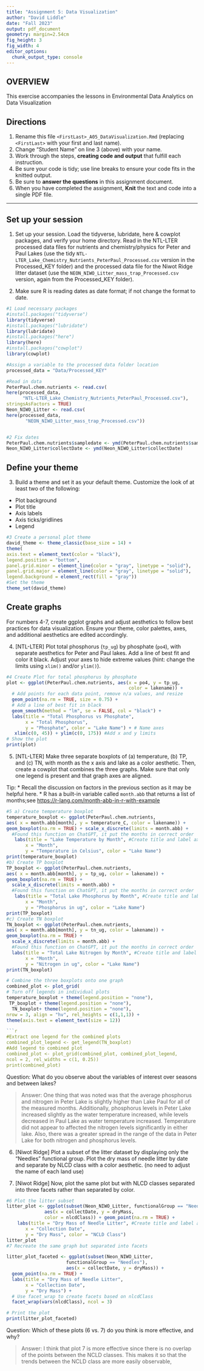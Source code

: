 ```yaml
---
title: "Assignment 5: Data Visualization"
author: "David Liddle"
date: "Fall 2023"
output: pdf_document
geometry: margin=2.54cm
fig_height: 3
fig_width: 4
editor_options: 
  chunk_output_type: console
---
```


## OVERVIEW

This exercise accompanies the lessons in Environmental Data Analytics on Data Visualization 

## Directions
1.  Rename this file `<FirstLast>_A05_DataVisualization.Rmd` (replacing `<FirstLast>` with your first and last name).
2. Change "Student Name" on line 3 (above) with your name.
3. Work through the steps, **creating code and output** that fulfill each instruction.
4. Be sure your code is tidy; use line breaks to ensure your code fits in the knitted output.
5. Be sure to **answer the questions** in this assignment document.
6. When you have completed the assignment, **Knit** the text and code into a single PDF file.

---

## Set up your session 

1. Set up your session. Load the tidyverse, lubridate, here & cowplot packages, and verify your home directory. Read in the NTL-LTER processed data files for nutrients and chemistry/physics for Peter and Paul Lakes (use the tidy `NTL-LTER_Lake_Chemistry_Nutrients_PeterPaul_Processed.csv` version in the Processed_KEY folder) and the processed data file for the Niwot Ridge litter dataset (use the `NEON_NIWO_Litter_mass_trap_Processed.csv` version, again from the Processed_KEY folder). 

2. Make sure R is reading dates as date format; if not change the format to date.

```r
#1 Load necessary packages
#install.packages("tidyverse")
library(tidyverse)
#install.packages("lubridate")
library(lubridate)
#install.packages("here")
library(here)
#install.packages("cowplot")
library(cowplot)

#Assign a variable to the processed data folder location
processed_data = "Data/Processed_KEY"

#Read in data
PeterPaul.chem.nutrients <- read.csv(
here(processed_data,
      "NTL-LTER_Lake_Chemistry_Nutrients_PeterPaul_Processed.csv"),
stringsAsFactors = TRUE)
Neon_NIWO_Litter <- read.csv(
here(processed_data, 
       "NEON_NIWO_Litter_mass_trap_Processed.csv"))


#2 Fix dates
PeterPaul.chem.nutrients$sampledate <- ymd(PeterPaul.chem.nutrients$sampledate)
Neon_NIWO_Litter$collectDate <- ymd(Neon_NIWO_Litter$collectDate)

```
## Define your theme
3. Build a theme and set it as your default theme. Customize the look of at least two of the following: 
 * Plot background
 * Plot title
 * Axis labels
 * Axis ticks/gridlines
 * Legend

```r
#3 Create a personal plot theme
david_theme <- theme_classic(base_size = 14) +
theme(
axis.text = element_text(color = "black"),
legend.position = "bottom",
panel.grid.minor = element_line(color = "gray", linetype = "solid"),
panel.grid.major = element_line(color = "gray", linetype = "solid"),
legend.background = element_rect(fill = "gray"))
#Set the theme
theme_set(david_theme)

```

## Create graphs
For numbers 4-7, create ggplot graphs and adjust aesthetics to follow best practices for data visualization. Ensure your theme, color palettes, axes, and additional aesthetics are edited accordingly.

4. [NTL-LTER] Plot total phosphorus (`tp_ug`) by phosphate (`po4`), with separate aesthetics for Peter and Paul lakes. Add a line of best fit and color it black. Adjust your axes to hide extreme values (hint: change the limits using `xlim()` and/or `ylim()`).

```r
#4 Create Plot for total phosphorus by phosphate
plot <- ggplot(PeterPaul.chem.nutrients, aes(x = po4, y = tp_ug,
                                             color = lakename)) + 
  # Add points for each data point, remove n/a values, and resize
  geom_point(na.rm = TRUE, size = 0.75) +
  # Add a line of best fit in black
  geom_smooth(method = "lm", se = FALSE, col = "black") +  
  labs(title = "Total Phosphorus vs Phosphate",
       x = "Total Phosphorus",
       y = "Phosphate", color = "Lake Name") + # Name axes
   xlim(c(0, 45)) + ylim(c(0, 175)) #Add x and y limits
# Show the plot
print(plot)


```


5. [NTL-LTER] Make three separate boxplots of (a) temperature, (b) TP, and (c) TN, with month as the x axis and lake as a color aesthetic. Then, create a cowplot that combines the three graphs. Make sure that only one legend is present and that graph axes are aligned. 

Tip:
* Recall the discussion on factors in the previous section as it may be helpful here. 
* R has a built-in variable called `month.abb` that returns a list of months;see <https://r-lang.com/month-abb-in-r-with-example>

```r
#5 a) Create temperature boxplot
temperature_boxplot <- ggplot(PeterPaul.chem.nutrients, 
aes( x = month.abb[month], y = temperature_C, color = lakename)) +
geom_boxplot(na.rm = TRUE) + scale_x_discrete(limits = month.abb) + 
  #Found this function on ChatGPT, it put the months in correct order
   labs(title = "Lake Temperature by Month", #Create title and label axes
       x = "Month",
       y = "Temperature in Celsius", color = "Lake Name")
print(temperature_boxplot) 
#b) Create TP boxplot
TP_boxplot <- ggplot(PeterPaul.chem.nutrients,
aes( x = month.abb[month], y = tp_ug, color = lakename)) +
geom_boxplot(na.rm = TRUE) +
  scale_x_discrete(limits = month.abb) + 
  #Found this function on ChatGPT, it put the months in correct order
   labs(title = "Total Lake Phosphorus by Month", #Create title and label axes
       x = "Month",
       y = "Phosphorus in ug", color = "Lake Name")
print(TP_boxplot)
#c) Create TN boxplot
TN_boxplot <- ggplot(PeterPaul.chem.nutrients, 
aes( x = month.abb[month], y = tn_ug, color = lakename)) +
geom_boxplot(na.rm = TRUE) +
  scale_x_discrete(limits = month.abb) + 
  #Found this function on ChatGPT, it put the months in correct order
  labs(title = "Total Lake Nitrogen by Month", #Create title and label axes
       x = "Month",
       y = "Nitrogen in ug", color = "Lake Name")
print(TN_boxplot)

# Combine the three boxplots onto one graph
combined_plot <- plot_grid(
# Turn off legends in individual plots
temperature_boxplot + theme(legend.position = "none"),
 TP_boxplot + theme(legend.position = "none"),
  TN_boxplot+ theme(legend.position = "none"), 
nrow = 3, align = "hv", rel_heights = c(1,1,1)) +
theme(axis.text = element_text(size = 12))

```r
#Extract one legend for the combined plots
combined_plot_legend <- get_legend(TN_boxplot)
#Add legend to combined plot
combined_plot <- plot_grid(combined_plot, combined_plot_legend,
ncol = 2, rel_widths = c(1, 0.25))
print(combined_plot)
```

Question: What do you observe about the variables of interest over seasons and between lakes? 

> Answer: One thing that was noted was that the average phosphorus and nitrogen in Peter Lake is slightly higher than Lake Paul for all of the measured months. Additionally, phosphorus levels in Peter Lake increased slightly as the water temperature increased, while levels decreased in Paul Lake as water temperature increased. Temperature did not appear to affected the nitrogen levels significantly in either lake. Also, there was a greater spread in the range of the data in Peter Lake for both nitrogen and phosphorus levels.

6. [Niwot Ridge] Plot a subset of the litter dataset by displaying only the "Needles" functional group. Plot the dry mass of needle litter by date and separate by NLCD class with a color aesthetic. (no need to adjust the name of each land use)

7. [Niwot Ridge] Now, plot the same plot but with NLCD classes separated into three facets rather than separated by color. 

```r
#6 Plot the litter subset
litter_plot <- ggplot(subset(Neon_NIWO_Litter, functionalGroup == "Needles"), 
              aes(x = collectDate, y = dryMass, 
              color = nlcdClass)) + geom_point(na.rm = TRUE) +
    labs(title = "Dry Mass of Needle Litter", #Create title and label axes
       x = "Collection Date",
       y = "Dry Mass", color = "NCLD Class")
litter_plot
#7 Recreate the same graph but separated into facets

litter_plot_faceted <- ggplot(subset(Neon_NIWO_Litter, 
                      functionalGroup == "Needles"), 
                      aes(x = collectDate, y = dryMass)) +
  geom_point(na.rm = TRUE) +
  labs(title = "Dry Mass of Needle Litter", 
       x = "Collection Date",
       y = "Dry Mass") +
  # Use facet_wrap to create facets based on nlcdClass
  facet_wrap(vars(nlcdClass), ncol = 3)  

# Print the plot
print(litter_plot_faceted)


```
Question: Which of these plots (6 vs. 7) do you think is more effective, and why? 

> Answer: I think that plot 7 is more effective since there is no overlap of the points between the NCLD classes. This makes it so that the trends between the NCLD class are more easily observable,